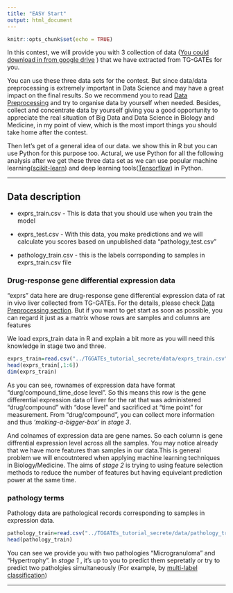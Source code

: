 ```yaml
---
title: "EASY Start"
output: html_document
---
```


```r
knitr::opts_chunk$set(echo = TRUE)
```

In this contest, we will provide you with 3 collection of data ([You could download in from google drive](https://drive.google.com/drive/folders/1_WYduu1b_x2Zvil9qdPlF69a6SKkF70b?usp=sharing) ) that we have extracted from TG-GATEs for you.

You can use these three data sets for the contest. But since data/data preprocessing is extremely important in Data Science and may have a great impact on the final results. So we recommend you to read [Data Preprocessing](data_preprocessing.html) and try to organise data by yourself when needed. Besides, collect and concentrate data by yourself giving you a good opportunity to appreciate the real situation of Big Data and Data Science in Biology and Medicine, in my point of view,  which is the most import things you should take home after the contest. 

Then let's get of a general idea of our data. we show this in R but you can use Python for this purpose too. 
Actural, we use Python for all the following analysis after we get these three data set as we can use popular machine learning([scikit-learn](http://scikit-learn.org/stable/)) and deep learning tools([Tensorflow](https://www.tensorflow.org/)) in Python. 

---


## Data description

* exprs_train.csv - This is data that you should use when you train the model

* exprs_test.csv - With this data, you make predictions and we will calculate you scores based on unpublished data "pathology_test.csv"

* pathology_train.csv - this is the labels corrsponding to samples in exprs_train.csv file 


### Drug-response gene differential expression data

"exprs" data here are drug-response gene differential expression data of rat in vivo liver collected from TG-GATEs. For the details, please check [Data Preprocessing section](data_preprocessing.html). But if you want to get start as soon as possible, you can regard it just as a matrix whose rows are samples and columns are features 

We load exprs_train data in R and explain a bit more as you will need this knowledge in stage two and three.
```r
exprs_train=read.csv("../TGGATEs_tutorial_secrete/data/exprs_train.csv",header = TRUE,row.names = 1)
head(exprs_train[,1:6])
dim(exprs_train)


```

As you can see, rownames of expression data have format "durg/compound_time_dose level".
So this means this row is the gene differential expression data of liver for the  rat that was administered "drug/compound" with "dose level" and sacrificed at "time point" for measurement. From "drug/compound", you can collect more information and thus *‘making-a-bigger-box’* in *stage 3*.

And colnames of expression data are gene names. So each column is gene diffrential  expression level across all the samples. You may notice already that we have more features than samples in our data.This is general problem we will encoutntered when  applying machine learning techniques in Biology/Medicine. The aims of *stage 2* is trying to using feature selection methods to reduce the number of features but having equivelant prediction power at the same time. 

### pathology terms
Pathology data are pathological records corresponding to samples in expression data. 

```r
pathology_train=read.csv("../TGGATEs_tutorial_secrete/data/pathology_train.csv",header = TRUE,row.names = 1)
head(pathology_train)
```
You can see we provide you with two  pathologies "Microgranuloma" and "Hypertrophy". In *stage 1* , it's up to you to  predict them sepretatly or try to predict two patholgies simultaneously (For example, by [multi-label classification](https://en.wikipedia.org/wiki/Multi-label_classification))

---



